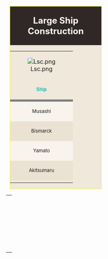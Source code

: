 <div style="position: relative; background: #EFE8DB; border: solid 1px #FFFF00; width: 250px; padding: 0px; margin: 10px;">
<div style="width:100%; background:#2F2827; text-align: center; padding: 10px 0px 10px 0px;"><font size=5 color=#ffffff>'''Large Ship Construction'''</font></div>
{| style="width:100%;" align="center" cellspacing = "0"
| align = "center" colspan = "2" | [[File:Lsc.png]]
|-
| align = "center" | <font size=2 color=#1DBDC0>'''Ship'''</font>
| align = "center" | <font size=2 color=#1DBDC0>'''Attempts'''</font>
|-
| style="background:gray;" colspan="3" |
|-
| align="center" style = "background: #F8F4ED;" | <font size=2>Musashi</font>
| align="center" style = "background: #F8F4ED;" | <font size=2>''' 12 ''' </font>
|-
| align="center" style = "background: #EBE2D3;" | <font size=2> Bismarck </font>
| align="center" style = "background: lightgreen" | <font size=2>''' 25 ''' </font>
|-
| align="center" style = "background: #F8F4ED;" | <font size=2>Yamato </font>
| align="center" style="background:lightgreen;" | <font size=2>''' 1 ''' </font>
|-
| align="center" style = "background: #EBE2D3;" | <font size=2> Akitsumaru </font>
| align="center" style="background:lightgreen;" | <font size=2>''' 1 ''' </font>
|-
|}
</div>
{|
| height="150px" |
|-
|}